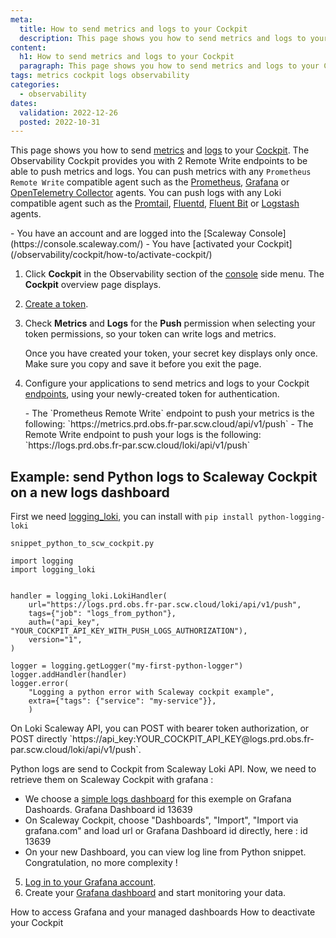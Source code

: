 ```yaml
---
meta:
  title: How to send metrics and logs to your Cockpit
  description: This page shows you how to send metrics and logs to your Cockpit
content:
  h1: How to send metrics and logs to your Cockpit
  paragraph: This page shows you how to send metrics and logs to your Cockpit
tags: metrics cockpit logs observability 
categories:
  - observability
dates:
  validation: 2022-12-26
  posted: 2022-10-31
---
```


This page shows you how to send [metrics](/observability/cockpit/concepts/#metric) and [logs](/observability/cockpit/concepts/#logs) to your [Cockpit](/observability/cockpit/concepts/#cockpit). The Observability Cockpit provides you with 2 Remote Write endpoints to be able to push metrics and logs. You can push metrics with any `Prometheus Remote Write` compatible agent such as the [Prometheus](https://prometheus.io/docs/introduction/overview/), [Grafana](https://grafana.com/docs/agent/latest/) or [OpenTelemetry Collector](https://opentelemetry.io/docs/collector/) agents.
You can push logs with any Loki compatible agent such as the [Promtail](https://grafana.com/docs/loki/latest/clients/promtail/), [Fluentd](https://docs.fluentd.org/), [Fluent Bit](https://docs.fluentbit.io/manual/) or [Logstash](https://www.elastic.co/guide/en/logstash/current/introduction.html) agents.

<Macro id="iam-requirements" />

<Message type="requirement">
  - You have an account and are logged into the [Scaleway Console](https://console.scaleway.com/)
  - You have [activated your Cockpit](/observability/cockpit/how-to/activate-cockpit/)
</Message>

1. Click **Cockpit** in the Observability section of the [console](https://console.scaleway.com/) side menu. The **Cockpit** overview page displays.
2. [Create a token](/observability/cockpit/how-to/create-token).
3. Check **Metrics** and **Logs** for the **Push** permission when selecting your token permissions, so your token can write logs and metrics.
    <Lightbox src="scaleway_token_permissions_external_data.webp" alt="" />

    <Message type="important">
     Once you have created your token, your secret key displays only once. Make sure you copy and save it before you exit the page.
    </Message>
4. Configure your applications to send metrics and logs to your Cockpit [endpoints](/observability/cockpit/concepts/#endpoints), using your newly-created token for authentication.

    <Message type="important">
     - The `Prometheus Remote Write` endpoint to push your metrics is the following: `https://metrics.prd.obs.fr-par.scw.cloud/api/v1/push`
     - The Remote Write endpoint to push your logs is the following: `https://logs.prd.obs.fr-par.scw.cloud/loki/api/v1/push`
    </Message>

<Concept opened>

## Example: send Python logs to Scaleway Cockpit on a new logs dashboard

First we need [logging_loki](https://pypi.org/project/python-logging-loki/), you can install with `pip install python-logging-loki`

```
snippet_python_to_scw_cockpit.py

import logging
import logging_loki


handler = logging_loki.LokiHandler(
    url="https://logs.prd.obs.fr-par.scw.cloud/loki/api/v1/push", 
    tags={"job": "logs_from_python"},
    auth=("api_key", "YOUR_COCKPIT_API_KEY_WITH_PUSH_LOGS_AUTHORIZATION"),
    version="1",
)

logger = logging.getLogger("my-first-python-logger")
logger.addHandler(handler)
logger.error(
    "Logging a python error with Scaleway cockpit example", 
    extra={"tags": {"service": "my-service"}},
    )
```

<Message type="tip">
  On Loki Scaleway API, you can POST with bearer token authorization, or POST directly `https://api_key:YOUR_COCKPIT_API_KEY@logs.prd.obs.fr-par.scw.cloud/loki/api/v1/push`.
</Message>

Python logs are send to Cockpit from Scaleway Loki API. Now, we need to retrieve them on Scaleway Cockpit with grafana :

* We choose a [simple logs dashboard](https://grafana.com/grafana/dashboards/13639-logs-app/) for this exemple on Grafana Dashoards. Grafana Dashboard id 13639
* On Scaleway Cockpit, choose "Dashboards", "Import", "Import via grafana.com" and load url or Grafana Dashboard id directly, here : id 13639
* On your new Dashboard, you can view log line from Python snippet. Congratulation, no more complexity !

<Lightbox src="scaleway_cockpit_show_python_logs.webp" alt="scaleway cockpit show python logs.webp" />

</Concept>

5. [Log in to your Grafana account](/observability/cockpit/how-to/access-grafana-and-managed-dashboards).
6. Create your [Grafana dashboard](/observability/cockpit/how-to/access-grafana-and-managed-dashboards) and start monitoring your data.

<Navigation title="See Also">
  <PreviousButton to="/observability/cockpit/how-to/access-grafana-and-managed-dashboards/">How to access Grafana and your managed dashboards</PreviousButton>
  <NextButton to="/observability/cockpit/how-to/deactivate-cockpit/">How to deactivate your Cockpit</NextButton>
</Navigation>
